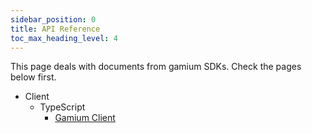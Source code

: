```yaml
---
sidebar_position: 0
title: API Reference
toc_max_heading_level: 4
---
```


This page deals with documents from gamium SDKs.
Check the pages below first.

- Client
  - TypeScript
    - [Gamium Client](client/typescript/classes/gamium-client)
